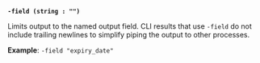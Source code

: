 <a id="shared-flag-field" />

**`-field (string : "")`**

Limits output to the named output field. CLI results that use `-field` do not
include trailing newlines to simplify piping the output to other processes.

**Example**: `-field "expiry_date"`
